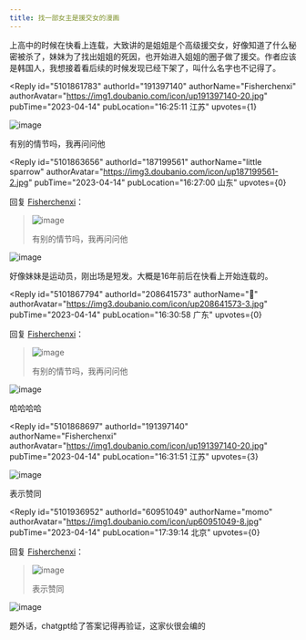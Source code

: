 ```yaml
---
title: 找一部女主是援交女的漫画
---
```



<Forum groupName="动画番剧" groupUrl="https://www.douban.com/group/596353/" archivedAt="2025-05-16T14:37:02.390Z">
  <Post
    id="286748816"
    title="找一部女主是援交女的漫画"
    url="https://www.douban.com/group/topic/286748816/?_spm_id=MTg3MTk5NTYx"
    pubTime="2023-04-14"
    highlightUserId="191397140"
  >
上高中的时候在快看上连载，大致讲的是姐姐是个高级援交女，好像知道了什么秘密被杀了，妹妹为了找出姐姐的死因，也开始进入姐姐的圈子做了援交。作者应该是韩国人，我想接着看后续的时候发现已经下架了，叫什么名字也不记得了。

<Reply
  id="5101861783"
  authorId="191397140"
  authorName="Fisherchenxi"
  authorAvatar="https://img1.doubanio.com/icon/up191397140-20.jpg"
  pubTime="2023-04-14"
  pubLocation="16:25:11 江苏"
  upvotes={1}
>
![image](https://img2.doubanio.com/view/richtext/large/public/p525475941.jpg)

有别的情节吗，我再问问他
</Reply>

<Reply
  id="5101863656"
  authorId="187199561"
  authorName="little sparrow"
  authorAvatar="https://img3.doubanio.com/icon/up187199561-2.jpg"
  pubTime="2023-04-14"
  pubLocation="16:27:00 山东"
  upvotes={0}
>
回复 [Fisherchenxi](https://www.douban.com/people/191397140/)：
 > ![image](https://img2.doubanio.com/view/richtext/large/public/p525475941.jpg)
> 
> 有别的情节吗，我再问问他

![image](https://img2.doubanio.com/view/richtext/s/public/p525475941.jpg)

好像妹妹是运动员，刚出场是短发。大概是16年前后在快看上开始连载的。
</Reply>

<Reply
  id="5101867794"
  authorId="208641573"
  authorName="🫙"
  authorAvatar="https://img3.doubanio.com/icon/up208641573-3.jpg"
  pubTime="2023-04-14"
  pubLocation="16:30:58 广东"
  upvotes={0}
>
回复 [Fisherchenxi](https://www.douban.com/people/191397140/)：
 > ![image](https://img2.doubanio.com/view/richtext/large/public/p525475941.jpg)
> 
> 有别的情节吗，我再问问他

![image](https://img2.doubanio.com/view/richtext/s/public/p525475941.jpg)

哈哈哈哈
</Reply>

<Reply
  id="5101868697"
  authorId="191397140"
  authorName="Fisherchenxi"
  authorAvatar="https://img1.doubanio.com/icon/up191397140-20.jpg"
  pubTime="2023-04-14"
  pubLocation="16:31:51 江苏"
  upvotes={3}
>
![image](https://img9.doubanio.com/view/richtext/large/public/p525479015.jpg)

表示赞同
</Reply>

<Reply
  id="5101936952"
  authorId="60951049"
  authorName="momo"
  authorAvatar="https://img1.doubanio.com/icon/up60951049-8.jpg"
  pubTime="2023-04-14"
  pubLocation="17:39:14 北京"
  upvotes={0}
>
回复 [Fisherchenxi](https://www.douban.com/people/191397140/)：
 > ![image](https://img9.doubanio.com/view/richtext/large/public/p525479015.jpg)
> 
> 表示赞同

![image](https://img9.doubanio.com/view/richtext/s/public/p525479015.jpg)

题外话，chatgpt给了答案记得再验证，这家伙很会编的
</Reply>
  </Post>
</Forum>
